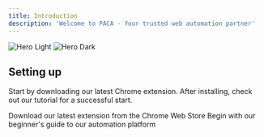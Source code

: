 ```yaml
---
title: Introduction
description: 'Welcome to PACA - Your trusted web automation partner'
---
```



<img
  className="block dark:hidden"
  src="/images/hero-light.svg"
  alt="Hero Light"
/>
<img
  className="hidden dark:block"
  src="/images/hero-dark.svg"
  alt="Hero Dark"
/>

## Setting up

Start by downloading our latest Chrome extension. After installing, check out our tutorial for a successful start.

<CardGroup cols={2}>
  <Card
    title="Install here"
    icon="download"
    href="https://chromewebstore.google.com/detail/paca-gpt-powered-web-scra/gpnieenphjbjcpcdnjhnipckcldebjdf?ref=mintlify"
  >
    Download our latest extension from the Chrome Web Store
  </Card>
  <Card
    title="Start with the tutorial"
    icon="book"
    href="https://paca.ai/essentials/"
  >
    Begin with our beginner's guide to our automation platform
  </Card>
</CardGroup>

